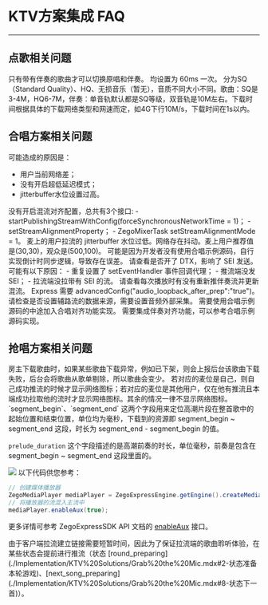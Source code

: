 # KTV方案集成 FAQ

- - -

## 点歌相关问题

<Accordion title=" 为什么切换原唱/伴唱没有成功？" defaultOpen="false">
只有带有伴奏的歌曲才可以切换原唱和伴奏。
</Accordion>

<Accordion title=" 歌词同步频率和评分频率设置多少合适？" defaultOpen="false">
均设置为 60ms 一次。
</Accordion>

<Accordion title=" 歌曲/伴奏文件的大小及下载时间，大概会是多少？" defaultOpen="false">
分为SQ（Standard Quality）、HQ、无损音乐（暂无），音质不同大小不同。歌曲：SQ是3-4M，HQ6-7M，伴奏：单音轨默认都是SQ等级，双音轨是10M左右。下载时间根据具体的下载网络类型和网速而定，如4G下行10M/s，下载时间在1s以内。
</Accordion>

## 合唱方案相关问题

<Accordion title=" 为什么麦上用户延迟高？" defaultOpen="false">
可能造成的原因是：

- 用户当前网络差； 
- 没有开启超低延迟模式；
- jitterbuffer水位设置过高。
</Accordion>

<Accordion title=" 观众端拉流时，为什么伴奏和人声对不齐？" defaultOpen="false">
没有开启混流对齐配置，总共有3个接口:
- startPublishingStreamWithConfig(forceSynchronousNetworkTime = 1)；
- setStreamAlignmentProperty；
- ZegoMixerTask setStreamAlignmentMode = 1。
</Accordion>

<Accordion title=" 为什么拉流收听会有卡顿？" defaultOpen="false">
麦上的用户拉流的 jitterbuffer 水位过低。网络存在抖动。麦上用户推荐值是(30,30)，观众是(500,100)。
</Accordion>

<Accordion title=" 为什么多端伴奏不同步？" defaultOpen="false">
可能是因为开发者没有使用合唱示例源码，自行实现倒计时同步逻辑，导致存在误差。
</Accordion>

<Accordion title=" 为什么观众端歌词会比人声滞后，甚至进度会暂停？" defaultOpen="false">
请查看是否开了 DTX，影响了 SEI 发送。
</Accordion>

<Accordion title=" 为什么麦上用户接受不到 SEI 的回调？" defaultOpen="false">
可能有以下原因：
- 重复设置了 setEventHandler 事件回调代理；
- 推流端没发 SEI；
- 拉流端没拉带有 SEI 的流。
</Accordion>

<Accordion title=" 为什么观众端收听效果人声比伴奏慢？" defaultOpen="false">
请查看每次播放时有没有重新推伴奏流并更新混流。
</Accordion>

<Accordion title=" 设置 setReverbPreset 后耳返没混响" defaultOpen="false">
Express 需要 advancedConfig("audio_loopback_after_prep":"true")。
</Accordion>

<Accordion title=" 为什么辅路流没有数据？" defaultOpen="false">
请检查是否设置辅路流的数据来源，需要设置音频外部采集。
</Accordion>

<Accordion title=" 中途加入合唱，伴奏为什么没有对齐？" defaultOpen="false">
需要使用合唱示例源码的中途加入合唱对齐功能实现。
</Accordion>

<Accordion title=" 插拔耳机会导致进度落后，应该如何解决？" defaultOpen="false">
需要集成伴奏对齐功能，可以参考合唱示例源码实现。
</Accordion>

## 抢唱方案相关问题

<Accordion title=" 为什么一轮的总曲目比设定的要少，例如我设置了一轮 8 首歌，但是只播放 7 首？" defaultOpen="false">
房主下载歌曲时，如果某些歌曲下载异常，例如已下架，则会上报后台该歌曲下载失败，后台会将歌曲从歌单剔除，所以歌曲会变少。
</Accordion>

<Accordion title=" 为什么体验 App 中有些麦位的网络图标时有时无？" defaultOpen="false">
若对应的麦位是自己，则自己成功推流的时候才显示网络图标；若对应的麦位是其他用户，仅在他有推流且本端成功拉取他的流时才显示网络图标。其余的情况一律不显示网络图标。
</Accordion>

<Accordion title=" 歌曲的 segment_begin, segment_end, prelude_duration 这三者的关系？" defaultOpen="false">
`segment_begin`、`segment_end` 这两个字段用来定位高潮片段在整首歌中的起始位置和结束位置，单位均为毫秒，下载到的资源即 segment_begin ~ segment_end 这段，时长为 segment_end - segment_begin 的值。

`prelude_duration` 这个字段描述的是高潮前奏的时长，单位毫秒，前奏是包含在 segment_begin ~ segment_end 这段里面的。

<Frame width="512" height="auto" caption="">
  <img src="https://storage.zego.im/sdk-doc/Pics/GoEnjoy/KTVGrab/Common/grab_song_clip_rsc_exp.png" />
</Frame>

</Accordion>

<Accordion title=" 如何将麦克风人声和播放器进行混流？" defaultOpen="false">
以下代码供您参考：

```java
// 创建媒体播放器
ZegoMediaPlayer mediaPlayer = ZegoExpressEngine.getEngine().createMediaPlayer();
// 将播放器的流混入主流中
mediaPlayer.enableAux(true);
```
更多详情可参考 ZegoExpressSDK API 文档的 [enableAux](https://doc-zh.zego.im/article/api?doc=Express_Video_SDK_API~java_android~class~ZegoMediaPlayer#enable-aux) 接口。
</Accordion>

<Accordion title=" 为什么有些情况需要提前推流？" defaultOpen="false">
由于客户端拉流建立链接需要短暂时间，因此为了保证拉流端的歌曲聆听体验，在某些状态会提前进行推流（状态 [round_preparing](./Implementation/KTV%20Solutions/Grab%20the%20Mic.mdx#2-状态准备本轮游戏)、[next_song_preparing](./Implementation/KTV%20Solutions/Grab%20the%20Mic.mdx#8-状态下一首)）。
</Accordion>

